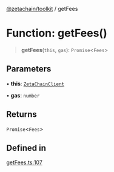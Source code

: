 [@zetachain/toolkit](/src/pages/developers/frontend/toolkit/index.mdx) / getFees

# Function: getFees()

> **getFees**(`this`, `gas`): `Promise`\<`Fees`\>

## Parameters

• **this**: [`ZetaChainClient`](toolkit/Class.ZetaChainClient.md)

• **gas**: `number`

## Returns

`Promise`\<`Fees`\>

## Defined in

[getFees.ts:107](https://github.com/zeta-chain/toolkit/blob/542ef856894da0ed38ef2a757d2c0d70c2bb020d/packages/client/src/getFees.ts#L107)
